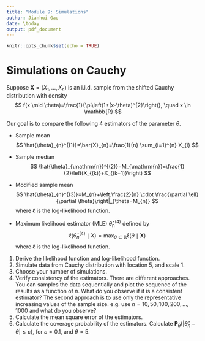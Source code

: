 ```yaml
---
title: "Module 9: Simulations"
author: Jianhui Gao
date: \today
output: pdf_document
---
```


```r
knitr::opts_chunk$set(echo = TRUE)
```

# Simulations on Cauchy

Suppose $\boldsymbol{X}=\left(X_{1}, \ldots, X_{n}\right)$ is an i.i.d. sample from the shifted Cauchy distribution with density
$$
f(x \mid \theta)=\frac{1}{\pi\left(1+(x-\theta)^{2}\right)}, \quad x \in \mathbb{R}
$$

Our goal is to compare the following 4 estimators of the parameter $\theta$. 

- Sample mean
$$
\hat{\theta}_{n}^{(1)}=\bar{X}_{n}=\frac{1}{n} \sum_{i=1}^{n} X_{i}
$$

- Sample median
$$
\hat{\theta}_{\mathrm{n}}^{(2)}=M_{\mathrm{n}}=\frac{1}{2}\left(X_{(k)}+X_{(k+1)}\right)
$$

- Modified sample mean
$$
\hat{\theta}_{n}^{(3)}=M_{n}+\left.\frac{2}{n} \cdot \frac{\partial \ell}{\partial \theta}\right|_{\theta=M_{n}}
$$
where $\ell$ is the log-likelihood function. 

- Maximum likelihood estimator (MLE) $\hat{\theta}_{\mathrm{n}}^{(4)}$ defined by
$$
\ell\left(\hat{\theta}_{n}^{(4)} \mid X\right)=\max _{\theta \in \mathbb{R}} \ell(\theta \mid \boldsymbol{X})
$$
where $\ell$ is the log-likelihood function. 

1. Derive the likelihood function and log-likelihood function. 
2. Simulate data from Cauchy distribution with location 5, and scale 1. 
3. Choose your number of simulations. 
4. Verify consistency of the estimators. There are different approaches. You can samples the data sequentially and plot the sequence of the results as a function of $n$.  What do you observe if it is a consistent estimator? The second approach is to use only the representative increasing values of the sample size. e.g. use $n = 10, 50, 100, 200, \dots, 1000$ and what do you observe?
5. Calculate the mean square error of the estimators.
6. Calculate the coverage probability of the estimators. Calculate $\mathbf{P}_{\theta}\left(\left|\hat{\theta}_{n}-\theta\right| \leq \varepsilon\right)$, for $\varepsilon=0.1$, and $\theta=5$.



